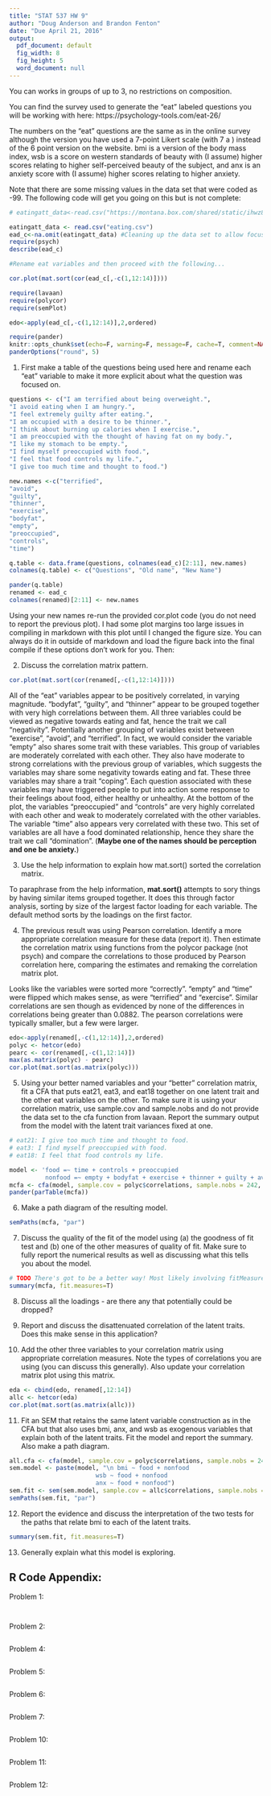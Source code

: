 ```yaml
---
title: "STAT 537 HW 9"
author: "Doug Anderson and Brandon Fenton"
date: "Due April 21, 2016"
output:
  pdf_document: default
  fig_width: 8
  fig_height: 5
  word_document: null
---
```


You can works in groups of up to 3, no restrictions on composition.

You can find the survey used to generate the "eat" labeled questions you will be working with here: https://psychology-tools.com/eat-26/

The numbers on the "eat" questions are the same as in the online survey although the version you have used a 7-point Likert scale (with 7 a ) instead of the 6 point version on the website. bmi is a version of the body mass index, wsb is a score on western standards of beauty with (I assume) higher scores relating to higher self-perceived beauty of the subject, and anx is an anxiety score with (I assume) higher scores relating to higher anxiety.

Note that there are some missing values in the data set that were coded as -99. The following code will get you going on this but is not complete:

```r
# eatingatt_data<-read.csv("https://montana.box.com/shared/static/ihwz8fjd024a5e8zuxzwgs90q2zhxpmc.csv",na.strings=-99)

eatingatt_data <- read.csv("eating.csv")
ead_c<-na.omit(eatingatt_data) #Cleaning up the data set to allow focus on other aspects - could retain nearly 60 partial observations 
require(psych)
describe(ead_c)

#Rename eat variables and then proceed with the following...

cor.plot(mat.sort(cor(ead_c[,-c(1,12:14)])))

require(lavaan)
require(polycor)
require(semPlot)

edo<-apply(ead_c[,-c(1,12:14)],2,ordered)

require(pander)
knitr::opts_chunk$set(echo=F, warning=F, message=F, cache=T, comment=NA, size="footnotesize", fig.width=6, fig.height=4, fig.align="center", dev="pdf", dev.args=list(pointsize=8))
panderOptions("round", 5)


```

1) First make a table of the questions being used here and rename each "eat" variable to make it more explicit about what the question was focused on. 

```r
questions <- c("I am terrified about being overweight.",
"I avoid eating when I am hungry.",
"I feel extremely guilty after eating.",
"I am occupied with a desire to be thinner.",
"I think about burning up calories when I exercise.",
"I am preoccupied with the thought of having fat on my body.",
"I like my stomach to be empty.",
"I find myself preoccupied with food.",
"I feel that food controls my life.",
"I give too much time and thought to food.")

new.names <-c("terrified",
"avoid",
"guilty",
"thinner",
"exercise",
"bodyfat",
"empty",
"preoccupied",
"controls",
"time")

q.table <- data.frame(questions, colnames(ead_c)[2:11], new.names)
colnames(q.table) <- c("Questions", "Old name", "New Name")

pander(q.table)
renamed <- ead_c
colnames(renamed)[2:11] <- new.names
```


Using your new names re-run the provided cor.plot code (you do not need to report the previous plot). I had some plot margins too large issues in compiling in markdown with this plot until I changed the figure size. You can always do it in outside of markdown and load the figure back into the final compile if these options don't work for you. Then: 

2) Discuss the correlation matrix pattern.

```r
cor.plot(mat.sort(cor(renamed[,-c(1,12:14)])))
```

All of the "eat" variables appear to be positively correlated, in varying magnitude. "bodyfat", "guilty", and "thinner" appear to be grouped together with very high correlations between them. All three variables could be viewed as negative towards eating and fat, hence the trait we call "negativity". Potentially another grouping of variables exist between "exercise", "avoid", and "terrified". In fact, we would consider the variable "empty" also shares some trait with these variables. This group of variables are moderately correlated with each other. They also have moderate to strong correlations with the previous group of variables, which suggests the variables may share some negativity towards eating and fat. These three variables may share a trait "coping". Each question associated with these variables may have triggered people to put into action some response to their feelings about food, either healthy or unhealthy. At the bottom of the plot, the variables "preoccupied" and "controls" are very highly correlated with each other and weak to moderately correlated with the other variables. The variable "time" also appears very correlated with these two. This set of variables are all have a food dominated relationship, hence they share the trait we call "domination". (__Maybe one of the names should be perception and one be anxiety.__)

3) Use the help information to explain how mat.sort() sorted the correlation matrix.

To paraphrase from the help information, __mat.sort()__ attempts to sory things by having similar items grouped together. It does this through factor analysis, sorting by size of the largest factor loading for each variable. The default method sorts by the loadings on the first factor.

4) The previous result was using Pearson correlation. Identify a more appropriate correlation measure for these data (report it). Then estimate the correlation matrix using functions from the polycor package (not psych) and compare the correlations to those produced by Pearson correlation here, comparing the estimates and remaking the correlation matrix plot.

Looks like the variables were sorted more "correctly". "empty" and "time" were flipped which makes sense, as were "terrified" and "exercise". Similar correlations are sen though as evidenced by none of the differences in correlations being greater than 0.0882. The pearson correlations were typically smaller, but a few were larger.

```r
edo<-apply(renamed[,-c(1,12:14)],2,ordered)
polyc <- hetcor(edo)
pearc <- cor(renamed[,-c(1,12:14)])
max(as.matrix(polyc) - pearc)
cor.plot(mat.sort(as.matrix(polyc)))
```

5) Using your better named variables and your "better" correlation matrix, fit a CFA that puts eat21, eat3, and eat18 together on one latent trait and the other eat variables on the other. To make sure it is using your correlation matrix, use sample.cov and sample.nobs and do not provide the data set to the cfa function from lavaan. Report the summary output from the model with the latent trait variances fixed at one.

```r
# eat21: I give too much time and thought to food.
# eat3: I find myself preoccupied with food.
# eat18: I feel that food controls my life.

model <- 'food =~ time + controls + preoccupied
          nonfood =~ empty + bodyfat + exercise + thinner + guilty + avoid + terrified'
mcfa <- cfa(model, sample.cov = polyc$correlations, sample.nobs = 242, std.lv = T)
pander(parTable(mcfa))
```

6) Make a path diagram of the resulting model.

```r
semPaths(mcfa, "par")
```

7) Discuss the quality of the fit of the model using (a) the goodness of fit test and (b) one of the other measures of quality of fit. Make sure to fully report the numerical results as well as discussing what this tells you about the model.

```r
# TODO There's got to be a better way! Most likely involving fitMeasures() 
summary(mcfa, fit.measures=T)
```

8) Discuss all the loadings - are there any that potentially could be dropped? 

9) Report and discuss the disattenuated correlation of the latent traits. Does this make sense in this application?

10) Add the other three variables to your correlation matrix using appropriate correlation measures. Note the types of correlations you are using (you can discuss this generally). Also update your correlation matrix plot using this matrix.

```r
eda <- cbind(edo, renamed[,12:14])
allc <- hetcor(eda)
cor.plot(mat.sort(as.matrix(allc)))
```

11) Fit an SEM that retains the same latent variable construction as in the CFA but that also uses bmi, anx, and wsb as exogenous variables that explain both of the latent traits. Fit the model and report the summary. Also make a path diagram.

```r
all.cfa <- cfa(model, sample.cov = polyc$correlations, sample.nobs = 242)
sem.model <- paste(model, "\n bmi ~ food + nonfood
                        wsb ~ food + nonfood
                        anx ~ food + nonfood")
sem.fit <- sem(sem.model, sample.cov = allc$correlations, sample.nobs = 242, std.lv=T)
semPaths(sem.fit, "par")
```

12) Report the evidence and discuss the interpretation of the two tests for the paths that relate bmi to each of the latent traits. 

```r
summary(sem.fit, fit.measures=T)
```

13) Generally explain what this model is exploring.


## R Code Appendix:
Problem 1:
```r
```

```r
```

Problem 2:
```r
```

\pagebreak
Problem 4:
```r
```

Problem 5:
```r
```

Problem 6:
```r
```

Problem 7:
```r
```

Problem 10:
```r
```

Problem 11:
```r
```

Problem 12:
```r
```

